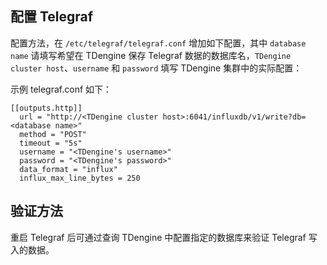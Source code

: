 ## 配置 Telegraf

配置方法，在 `/etc/telegraf/telegraf.conf` 增加如下配置，其中 `database name` 请填写希望在 TDengine 保存 Telegraf 数据的数据库名，`TDengine cluster host`、`username` 和 `password` 填写 TDengine 集群中的实际配置：

示例 telegraf.conf 如下：

```
[[outputs.http]]
  url = "http://<TDengine cluster host>:6041/influxdb/v1/write?db=<database name>"
  method = "POST"
  timeout = "5s"
  username = "<TDengine's username>"
  password = "<TDengine's password>"
  data_format = "influx"
  influx_max_line_bytes = 250
```

## 验证方法

重启 Telegraf 后可通过查询 TDengine 中配置指定的数据库来验证 Telegraf 写入的数据。


